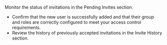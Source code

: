 Monitor the status of invitations in the Pending Invites section. 

- Confirm that the new user is successfully added and that their group and roles are correctly configured to meet your access control requirements.
- Review the history of previously accepted invitations in the Invite History section.
